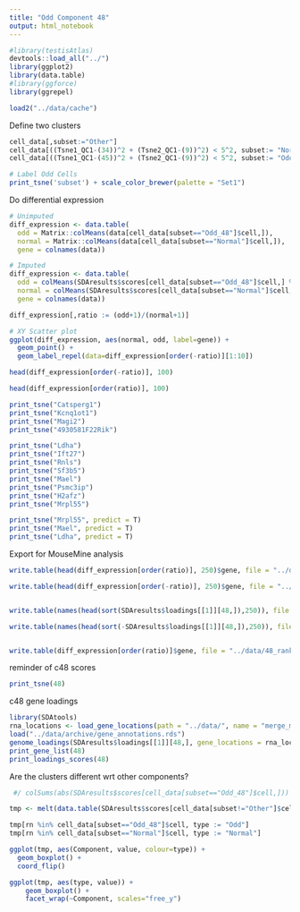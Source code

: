 ```yaml
---
title: "Odd Component 48"
output: html_notebook
---
```



```r
#library(testisAtlas)
devtools::load_all("../")
library(ggplot2)
library(data.table)
#library(ggforce)
library(ggrepel)

load2("../data/cache")

```

Define two clusters

```r

cell_data[,subset:="Other"]
cell_data[((Tsne1_QC1-(34))^2 + (Tsne2_QC1-(9))^2) < 5^2, subset:= "Normal"]
cell_data[((Tsne1_QC1-(45))^2 + (Tsne2_QC1-(9))^2) < 5^2, subset:= "Odd_48"]

# Label Odd Cells
print_tsne('subset') + scale_color_brewer(palette = "Set1")
```

Do differential expression

```r

# Unimputed
diff_expression <- data.table(
  odd = Matrix::colMeans(data[cell_data[subset=="Odd_48"]$cell,]),
  normal = Matrix::colMeans(data[cell_data[subset=="Normal"]$cell,]),
  gene = colnames(data))

# Imputed
diff_expression <- data.table(
  odd = colMeans(SDAresults$scores[cell_data[subset=="Odd_48"]$cell,] %*% SDAresults$loadings[[1]]),
  normal = colMeans(SDAresults$scores[cell_data[subset=="Normal"]$cell,] %*% SDAresults$loadings[[1]]),
  gene = colnames(data))

diff_expression[,ratio := (odd+1)/(normal+1)]

# XY Scatter plot
ggplot(diff_expression, aes(normal, odd, label=gene)) +
  geom_point() +
  geom_label_repel(data=diff_expression[order(-ratio)][1:10])

head(diff_expression[order(-ratio)], 100)

head(diff_expression[order(ratio)], 100)

```

```r
print_tsne("Catsperg1")
print_tsne("Kcnq1ot1")
print_tsne("Magi2")
print_tsne("4930581F22Rik")
```

```r
print_tsne("Ldha")
print_tsne("Ift27")
print_tsne("Rnls")
print_tsne("Sf3b5")
print_tsne("Mael")
print_tsne("Psmc3ip")
print_tsne("H2afz")
print_tsne("Mrpl55")
```

```r
print_tsne("Mrpl55", predict = T)
print_tsne("Mael", predict = T)
print_tsne("Ldha", predict = T)
```


Export for MouseMine analysis

```r
write.table(head(diff_expression[order(ratio)], 250)$gene, file = "../data/48_underexpressed.txt", row.names = F, quote = F, col.names = F)

write.table(head(diff_expression[order(-ratio)], 250)$gene, file = "../data/48_overexpressed.txt", row.names = F, quote = F, col.names = F)


write.table(names(head(sort(SDAresults$loadings[[1]][48,]),250)), file = "../data/48_neg_loadings.txt", row.names = F, quote = F, col.names = F)

write.table(names(head(sort(-SDAresults$loadings[[1]][48,]),250)), file = "../data/48_pos_loadings.txt", row.names = F, quote = F, col.names = F)


write.table(diff_expression[order(ratio)]$gene, file = "../data/48_ranked.txt", row.names = F, quote = F, col.names = F)


```

reminder of c48 scores

```r
print_tsne(48)
```

c48 gene loadings

```r
library(SDAtools)
rna_locations <- load_gene_locations(path = "../data/", name = "merge_mouse_V3b")
load("../data/archive/gene_annotations.rds")
genome_loadings(SDAresults$loadings[[1]][48,], gene_locations = rna_locations)
print_gene_list(48)
print_loadings_scores(48)
```

Are the clusters different wrt other components?

```r
 #/ colSums(abs(SDAresults$scores[cell_data[subset=="Odd_48"]$cell,]))

tmp <- melt(data.table(SDAresults$scores[cell_data[subset!="Other"]$cell,], keep.rownames = T), id.vars = "rn", variable.name = "Component")

tmp[rn %in% cell_data[subset=="Odd_48"]$cell, type := "Odd"]
tmp[rn %in% cell_data[subset=="Normal"]$cell, type := "Normal"]

ggplot(tmp, aes(Component, value, colour=type)) +
  geom_boxplot() +
  coord_flip()

ggplot(tmp, aes(type, value)) +
    geom_boxplot() +
    facet_wrap(~Component, scales="free_y")

```

